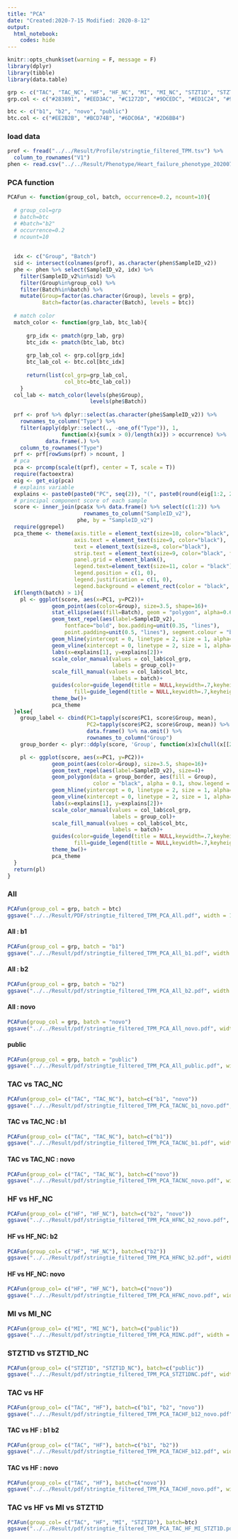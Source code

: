 ---
title: "PCA"
date: "Created:2020-7-15 Modified: 2020-8-12"
output: 
  html_notebook:
    codes: hide
---

```{r setup, include=FALSE}
knitr::opts_chunk$set(warning = F, message = F)
library(dplyr)
library(tibble)
library(data.table)

grp <- c("TAC", "TAC_NC", "HF", "HF_NC", "MI", "MI_NC", "STZT1D", "STZT1D_NC")
grp.col <- c("#283891", "#EED3AC", "#C1272D", "#9DCEDC", "#ED1C24", "#9DCEDC", "#F89C31", "#B6B6BA")

btc <- c("b1", "b2", "novo", "public")
btc.col <- c("#EE2B2B", "#BCD74B", "#6DC06A", "#2D6BB4")
```

### load data 
```{r}
prof <- fread("../../Result/Profile/stringtie_filtered_TPM.tsv") %>%
  column_to_rownames("V1")
phen <- read.csv("../../Result/Phenotype/Heart_failure_phenotype_20200716.csv")
```

### PCA function
```{r}
PCAFun <- function(group_col, batch, occurrence=0.2, ncount=10){
  
  # group_col=grp
  # batch=btc
  # #batch="b2"
  # occurrence=0.2
  # ncount=10
  
  
  idx <- c("Group", "Batch")
  sid <- intersect(colnames(prof), as.character(phen$SampleID_v2))
  phe <- phen %>% select(SampleID_v2, idx) %>%
    filter(SampleID_v2%in%sid) %>%
    filter(Group%in%group_col) %>%
    filter(Batch%in%batch) %>% 
    mutate(Group=factor(as.character(Group), levels = grp),
           Batch=factor(as.character(Batch), levels = btc)) 
    
  # match color 
  match_color <- function(grp_lab, btc_lab){
  
      grp_idx <- pmatch(grp_lab, grp)
      btc_idx <- pmatch(btc_lab, btc)
      
      grp_lab_col <- grp.col[grp_idx]
      btc_lab_col <- btc.col[btc_idx]
      
      return(list(col_grp=grp_lab_col,
                  col_btc=btc_lab_col))
    } 
  col_lab <- match_color(levels(phe$Group), 
                          levels(phe$Batch))
  
  prf <- prof %>% dplyr::select(as.character(phe$SampleID_v2)) %>% 
    rownames_to_column("Type") %>% 
    filter(apply(dplyr::select(., -one_of("Type")), 1, 
                 function(x){sum(x > 0)/length(x)}) > occurrence) %>%
            data.frame(.) %>% 
    column_to_rownames("Type")
  prf <- prf[rowSums(prf) > ncount, ]
  # pca 
  pca <- prcomp(scale(t(prf), center = T, scale = T))
  require(factoextra)
  eig <- get_eig(pca)
  # explains variable 
  explains <- paste0(paste0("PC", seq(2)), "(", paste0(round(eig[1:2, 2], 2), "%"), ")")
  # principal component score of each sample
  score <- inner_join(pca$x %>% data.frame() %>% select(c(1:2)) %>% 
                        rownames_to_column("SampleID_v2"), 
                      phe, by = "SampleID_v2")
  require(ggrepel)
  pca_theme <- theme(axis.title = element_text(size=10, color="black", face="bold"),
                     axis.text = element_text(size=9, color="black"),
                     text = element_text(size=8, color="black"),
                     strip.text = element_text(size=9, color="black", face="bold"), 
                     panel.grid = element_blank(),
                     legend.text=element_text(size=11, color = "black"),
                     legend.position = c(1, 0),
                     legend.justification = c(1, 0),
                     legend.background = element_rect(color = "black", fill="white"))
  if(length(batch) > 1){
    pl <- ggplot(score, aes(x=PC1, y=PC2))+
              geom_point(aes(color=Group), size=3.5, shape=16)+
              stat_ellipse(aes(fill=Batch), geom = "polygon", alpha=0.6)+ 
              geom_text_repel(aes(label=SampleID_v2), 
                  fontface="bold", box.padding=unit(0.35, "lines"),
                  point.padding=unit(0.5, "lines"), segment.colour = "black", size=4)+
              geom_hline(yintercept = 0, linetype = 2, size = 1, alpha=.5)+ 
              geom_vline(xintercept = 0, linetype = 2, size = 1, alpha=.5)+ 
              labs(x=explains[1], y=explains[2])+
              scale_color_manual(values = col_lab$col_grp,
                                 labels = group_col)+
              scale_fill_manual(values = col_lab$col_btc,
                                 labels = batch)+
              guides(color=guide_legend(title = NULL,keywidth=.7,keyheight=.7),
                     fill=guide_legend(title = NULL,keywidth=.7,keyheight=.7))+
              theme_bw()+
              pca_theme
  }else{
    group_label <- cbind(PC1=tapply(score$PC1, score$Group, mean),
                         PC2=tapply(score$PC2, score$Group, mean)) %>%
                         data.frame() %>% na.omit() %>%
                         rownames_to_column("Group")
    group_border <- plyr::ddply(score, 'Group', function(x)x[chull(x[[2]], x[[3]]), ])

    pl <- ggplot(score, aes(x=PC1, y=PC2))+
              geom_point(aes(color=Group), size=3.5, shape=16)+
              geom_text_repel(aes(label=SampleID_v2), size=4)+
              geom_polygon(data = group_border, aes(fill = Group), 
                           color = "black", alpha = 0.1, show.legend = FALSE)+
              geom_hline(yintercept = 0, linetype = 2, size = 1, alpha=.5)+ 
              geom_vline(xintercept = 0, linetype = 2, size = 1, alpha=.5)+ 
              labs(x=explains[1], y=explains[2])+
              scale_color_manual(values = col_lab$col_grp,
                                 labels = group_col)+
              scale_fill_manual(values = col_lab$col_btc,
                                 labels = batch)+
              guides(color=guide_legend(title = NULL,keywidth=.7,keyheight=.7),
                     fill=guide_legend(title = NULL,keywidth=.7,keyheight=.7))+
              theme_bw()+
              pca_theme    
  }
  return(pl)
}
```


### All
```{r}
PCAFun(group_col = grp, batch = btc)
ggsave("../../Result/PDF/stringtie_filtered_TPM_PCA_All.pdf", width = 12, height = 8, dpi = 300)
```

#### All : b1 
```{r}
PCAFun(group_col = grp, batch = "b1")
ggsave("../../Result/pdf/stringtie_filtered_TPM_PCA_All_b1.pdf", width = 8, height = 6, dpi = 300)
```


#### All : b2 
```{r}
PCAFun(group_col = grp, batch = "b2")
ggsave("../../Result/pdf/stringtie_filtered_TPM_PCA_All_b2.pdf", width = 6, height = 4, dpi = 300)
```
#### All : novo 
```{r}
PCAFun(group_col = grp, batch = "novo")
ggsave("../../Result/pdf/stringtie_filtered_TPM_PCA_All_novo.pdf", width = 8, height = 6, dpi = 300)
```

#### public
```{r}
PCAFun(group_col = grp, batch = "public")
ggsave("../../Result/pdf/stringtie_filtered_TPM_PCA_All_public.pdf", width = 8, height = 6, dpi = 300)
```


### TAC vs TAC_NC
```{r}
PCAFun(group_col= c("TAC", "TAC_NC"), batch=c("b1", "novo"))
ggsave("../../Result/pdf/stringtie_filtered_TPM_PCA_TACNC_b1_novo.pdf", width = 8, height = 6, dpi = 300)
```

#### TAC vs TAC_NC  : b1 
```{r}
PCAFun(group_col= c("TAC", "TAC_NC"), batch=c("b1"))
ggsave("../../Result/pdf/stringtie_filtered_TPM_PCA_TACNC_b1.pdf", width = 8, height = 6, dpi = 300)
```


#### TAC vs TAC_NC  : novo 
```{r}
PCAFun(group_col= c("TAC", "TAC_NC"), batch=c("novo"))
ggsave("../../Result/pdf/stringtie_filtered_TPM_PCA_TACNC_novo.pdf", width = 8, height = 6, dpi = 300)
```

### HF vs HF_NC
```{r}
PCAFun(group_col= c("HF", "HF_NC"), batch=c("b2", "novo"))
ggsave("../../Result/pdf/stringtie_filtered_TPM_PCA_HFNC_b2_novo.pdf", width = 8, height = 6, dpi = 300)
```

#### HF vs HF_NC: b2
```{r}
PCAFun(group_col= c("HF", "HF_NC"), batch=c("b2"))
ggsave("../../Result/pdf/stringtie_filtered_TPM_PCA_HFNC_b2.pdf", width = 8, height = 6, dpi = 300)
```

#### HF vs HF_NC: novo
```{r}
PCAFun(group_col= c("HF", "HF_NC"), batch=c("novo"))
ggsave("../../Result/pdf/stringtie_filtered_TPM_PCA_HFNC_novo.pdf", width = 8, height = 6, dpi = 300)
```

### MI vs MI_NC
```{r}
PCAFun(group_col= c("MI", "MI_NC"), batch=c("public"))
ggsave("../../Result/pdf/stringtie_filtered_TPM_PCA_MINC.pdf", width = 8, height = 6, dpi = 300)
```

### STZT1D vs STZT1D_NC
```{r}
PCAFun(group_col= c("STZT1D", "STZT1D_NC"), batch=c("public"))
ggsave("../../Result/pdf/stringtie_filtered_TPM_PCA_STZT1DNC.pdf", width = 8, height = 6, dpi = 300)
```

### TAC vs HF 
```{r}
PCAFun(group_col= c("TAC", "HF"), batch=c("b1", "b2", "novo"))
ggsave("../../Result/pdf/stringtie_filtered_TPM_PCA_TACHF_b12_novo.pdf", width = 8, height = 6, dpi = 300)
```

#### TAC vs HF : b1 b2
```{r}
PCAFun(group_col= c("TAC", "HF"), batch=c("b1", "b2"))
ggsave("../../Result/pdf/stringtie_filtered_TPM_PCA_TACHF_b12.pdf", width = 8, height = 6, dpi = 300)
```

#### TAC vs HF : novo
```{r}
PCAFun(group_col= c("TAC", "HF"), batch=c("novo"))
ggsave("../../Result/pdf/stringtie_filtered_TPM_PCA_TACHF_novo.pdf", width = 8, height = 6, dpi = 300)
```

### TAC vs HF vs MI vs STZT1D
```{r}
PCAFun(group_col= c("TAC", "HF", "MI", "STZT1D"), batch=btc)
ggsave("../../Result/pdf/stringtie_filtered_TPM_PCA_TAC_HF_MI_STZT1D.pdf", width = 10, height = 8, dpi = 300)
```
